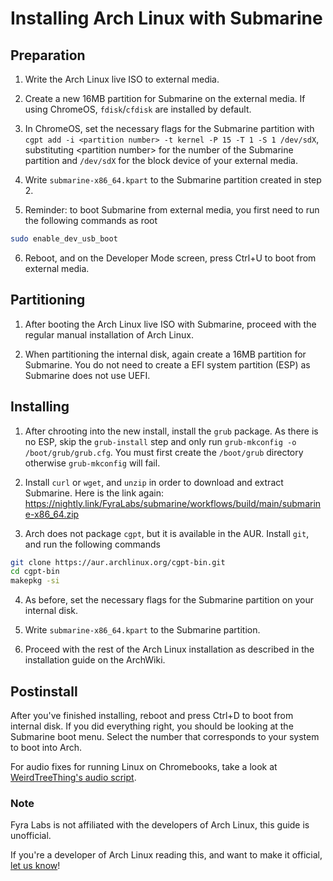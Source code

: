 # Installing Arch Linux with Submarine

## Preparation

1. Write the Arch Linux live ISO to external media.

2. Create a new 16MB partition for Submarine on the external media. If using ChromeOS, `fdisk`/`cfdisk` are installed by default.

3. In ChromeOS, set the necessary flags for the Submarine partition with `cgpt add -i <partition number> -t kernel -P 15 -T 1 -S 1 /dev/sdX`, substituting &lt;partition number&gt; for the number of the Submarine partition and `/dev/sdX` for the block device of your external media.

4. Write `submarine-x86_64.kpart` to the Submarine partition created in step 2.

5. Reminder: to boot Submarine from external media, you first need to run the following commands as root

```bash
sudo enable_dev_usb_boot
```

6. Reboot, and on the Developer Mode screen, press Ctrl+U to boot from external media.

## Partitioning

1. After booting the Arch Linux live ISO with Submarine, proceed with the regular manual installation of Arch Linux.

2. When partitioning the internal disk, again create a 16MB partition for Submarine. You do not need to create a EFI system partition (ESP) as Submarine does not use UEFI.

## Installing

1. After chrooting into the new install, install the `grub` package. As there is no ESP, skip the `grub-install` step and only run `grub-mkconfig -o /boot/grub/grub.cfg`. You must first create the `/boot/grub` directory otherwise `grub-mkconfig` will fail.

2. Install `curl` or `wget`, and `unzip` in order to download and extract Submarine. Here is the link again: https://nightly.link/FyraLabs/submarine/workflows/build/main/submarine-x86_64.zip

3. Arch does not package `cgpt`, but it is available in the AUR. Install `git`, and run the following commands

```bash
git clone https://aur.archlinux.org/cgpt-bin.git
cd cgpt-bin
makepkg -si
```

4. As before, set the necessary flags for the Submarine partition on your internal disk.

5. Write `submarine-x86_64.kpart` to the Submarine partition.

6. Proceed with the rest of the Arch Linux installation as described in the installation guide on the ArchWiki.

## Postinstall

After you've finished installing, reboot and press Ctrl+D to boot from internal disk. If you did everything right, you should be looking at the Submarine boot menu. Select the number that corresponds to your system to boot into Arch.

For audio fixes for running Linux on Chromebooks, take a look at [WeirdTreeThing's audio script](https://github.com/WeirdTreeThing/chromebook-linux-audio).

### Note

Fyra Labs is not affiliated with the developers of Arch Linux, this guide is unofficial.

If you're a developer of Arch Linux reading this, and want to make it official, [let us know](mailto:contact@fyralabs.com)!

